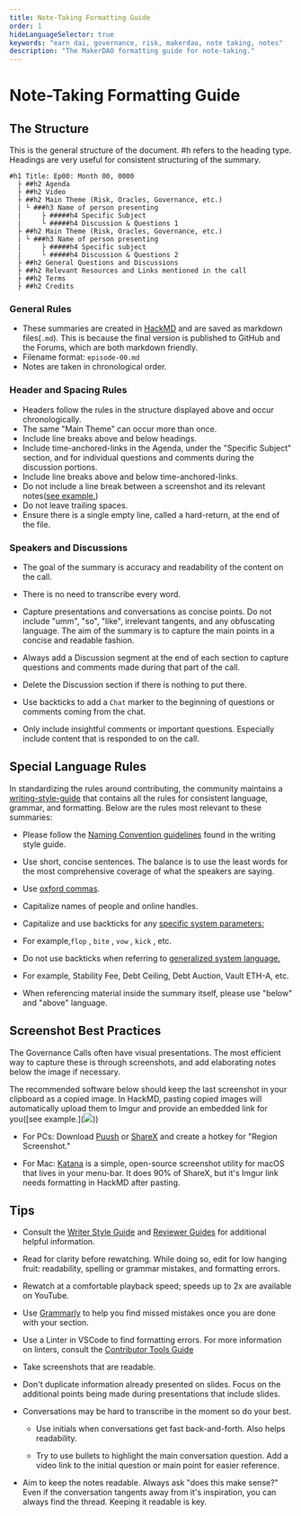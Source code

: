 ```yaml
---
title: Note-Taking Formatting Guide
order: 1
hideLanguageSelector: true
keywords: "earn dai, governance, risk, makerdao, note taking, notes"
description: "The MakerDAO formatting guide for note-taking."
---
```


# Note-Taking Formatting Guide

## The Structure

This is the general structure of the document. \#h refers to the heading type. Headings are very useful for consistent structuring of the summary.

```text
#h1 Title: Ep00: Month 00, 0000
  ├ ##h2 Agenda
  ├ ##h2 Video
  ├ ##h2 Main Theme (Risk, Oracles, Governance, etc.)
  | └ ###h3 Name of person presenting
  |     ├ #####h4 Specific Subject
  |     └ #####h4 Discussion & Questions 1
  ├ ##h2 Main Theme (Risk, Oracles, Governance, etc.)
  | └ ###h3 Name of person presenting
  |     ├ #####h4 Specific subject
  |     └ #####h4 Discussion & Questions 2
  ├ ##h2 General Questions and Discussions
  ├ ##h2 Relevant Resources and Links mentioned in the call
  ├ ##h2 Terms
  ├ ##h2 Credits
```

### General Rules

- These summaries are created in [HackMD](https://hackmd.io/) and are saved as markdown files\(`.md`\). This is because the final version is published to GitHub and the Forums, which are both markdown friendly.
- Filename format: `episode-00.md`
- Notes are taken in chronological order.

### Header and Spacing Rules

- Headers follow the rules in the structure displayed above and occur chronologically.
- The same "Main Theme" can occur more than once.
- Include line breaks above and below headings.
- Include time-anchored-links in the Agenda, under the "Specific Subject" section, and for individual questions and comments during the discussion portions.
- Include line breaks above and below time-anchored-links.
- Do not include a line break between a screenshot and its relevant notes\([see example.](https://i.imgur.com/kzV3jcY.png)\)
- Do not leave trailing spaces.
- Ensure there is a single empty line, called a hard-return, at the end of the file.

### Speakers and Discussions

<List>

- The goal of the summary is accuracy and readability of the content on the call.

- There is no need to transcribe every word.

- Capture presentations and conversations as concise points. Do not include "umm", "so", "like", irrelevant tangents, and any obfuscating language. The aim of the summary is to capture the main points in a concise and readable fashion.

- Always add a Discussion segment at the end of each section to capture questions and comments made during that part of the call.

- Delete the Discussion section if there is nothing to put there.

- Use backticks to add a `Chat` marker to the beginning of questions or comments coming from the chat.

- Only include insightful comments or important questions. Especially include content that is responded to on the call.

</List>

## Special Language Rules

In standardizing the rules around contributing, the community maintains a [writing-style-guide](https://community-development.makerdao.com/contributing/style-guide) that contains all the rules for consistent language, grammar, and formatting. Below are the rules most relevant to these summaries:

<List>

- Please follow the [Naming Convention guidelines](/contribute/content/writing-style-guide/) found in the writing style guide.

- Use short, concise sentences. The balance is to use the least words for the most comprehensive coverage of what the speakers are saying.

- Use [oxford commas](https://en.wikipedia.org/wiki/Serial_comma).

- Capitalize names of people and online handles.

- Capitalize and use backticks for any [specific system parameters:](https://docs.makerdao.com/other-documentation/system-glossary)

- For example,`flop` , `bite` , `vow` , `kick` , etc.

- Do not use backticks when referring to [generalized system language.](https://community-development.makerdao.com/makerdao-mcd-faqs/faqs/glossary)

- For example, Stability Fee, Debt Ceiling, Debt Auction, Vault ETH-A, etc.

- When referencing material inside the summary itself, please use "below" and "above" language.

</List>

## Screenshot Best Practices

The Governance Calls often have visual presentations. The most efficient way to capture these is through screenshots, and add elaborating notes below the image if necessary.

The recommended software below should keep the last screenshot in your clipboard as a copied image. In HackMD, pasting copied images will automatically upload them to Imgur and provide an embedded link for you\(\[see example.\]\(![](https://i.imgur.com/nNBR9UT.png)\)\)

<List>

- For PCs: Download [Puush](https://puush.me/) or [ShareX](https://getsharex.com/) and create a hotkey for "Region Screenshot."

- For Mac: [Katana](https://github.com/bluegill/katana) is a simple, open-source screenshot utility for macOS that lives in your menu-bar. It does 90% of ShareX, but it's Imgur link needs formatting in HackMD after pasting.

</List>

<List>

## Tips

- Consult the [Writer Style Guide](/contribute/content/writing-style-guide/) and [Reviewer Guides](/contribute/content/reviewer-guide/) for additional helpful information.

- Read for clarity before rewatching. While doing so, edit for low hanging fruit: readability, spelling or grammar mistakes, and formatting errors.

- Rewatch at a comfortable playback speed; speeds up to 2x are available on YouTube.

- Use [Grammarly](https://app.grammarly.com/) to help you find missed mistakes once you are done with your section.

- Use a Linter in VSCode to find formatting errors. For more information on linters, consult the [Contributor Tools Guide](/contribute/content/common-tools/)

- Take screenshots that are readable.

- Don't duplicate information already presented on slides. Focus on the additional points being made during presentations that include slides.

- Conversations may be hard to transcribe in the moment so do your best.

  - Use initials when conversations get fast back-and-forth. Also helps readability.

  - Try to use bullets to highlight the main conversation question. Add a video link to the initial question or main point for easier reference.

- Aim to keep the notes readable. Always ask "does this make sense?" Even if the conversation tangents away from it's inspiration, you can always find the thread. Keeping it readable is key.

</List>
